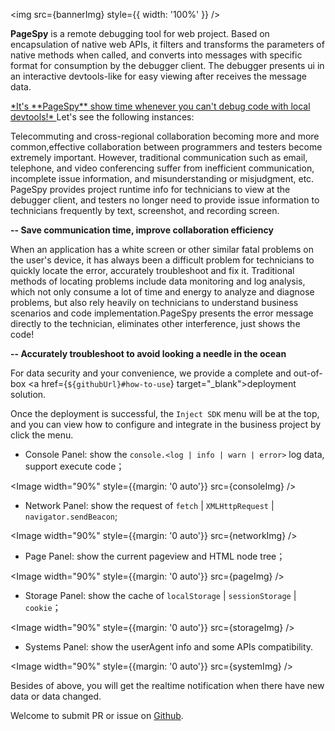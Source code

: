 

<img src={bannerImg} style={{ width: '100%' }} />

<HeaderLink level={2} slug="introduction" children="Introduction" />

<b>PageSpy</b> is a remote debugging tool for web project. Based on encapsulation
of native web APIs, it filters and transforms the parameters of native methods
when called, and converts into messages with specific format for consumption by
the debugger client. The debugger presents ui in an interactive devtools-like for
easy viewing after receives the message data.

<HeaderLink level={2} slug="when-to-use" children="When to use?" />

<u>
  *It's **PageSpy** show time whenever you can't debug code with local
  devtools!*
</u>
Let's see the following instances:

Telecommuting and cross-regional collaboration becoming more and more common,effective collaboration
between programmers and testers become extremely important. However, traditional communication such as
email, telephone, and video conferencing suffer from inefficient communication, incomplete issue information,
and misunderstanding or misjudgment, etc. PageSpy provides project runtime info for technicians to view
at the debugger client, and testers no longer need to provide issue information to technicians frequently
by text, screenshot, and recording screen.

<div style={{ textAlign: 'right', marginBottom: 24 }}>
  <strong>-- Save communication time, improve collaboration efficiency</strong>
</div>

When an application has a white screen or other similar fatal problems on the user's device,
it has always been a difficult problem for technicians to quickly locate the error,
accurately troubleshoot and fix it. Traditional methods of locating problems include
data monitoring and log analysis, which not only consume a lot of time and energy
to analyze and diagnose problems, but also rely heavily on technicians to understand business
scenarios and code implementation.PageSpy presents the error message directly to the technician,
eliminates other interference, just shows the code!

<div style={{ textAlign: 'right', marginBottom: 24 }}>
  <strong>
    -- Accurately troubleshoot to avoid looking a needle in the ocean
  </strong>
</div>

<HeaderLink level={2} slug="how-to-use" children="How to use?" />

For data security and your convenience, we provide a complete and
out-of-box <a href={`${githubUrl}#how-to-use`} target="\_blank">deployment solution</a>.

Once the deployment is successful, the `Inject SDK` menu will be at the top, and you can view how to
configure and integrate in the business project by click the menu.

<HeaderLink level={2} slug="feature-overview" children="Feature overview" />

- Console Panel: show the `console.<log | info | warn | error>` log data, support execute code；

<Image width="90%" style={{margin: '0 auto'}} src={consoleImg} />

- Network Panel: show the request of `fetch` | `XMLHttpRequest` | `navigator.sendBeacon`;

<Image width="90%" style={{margin: '0 auto'}} src={networkImg} />

- Page Panel: show the current pageview and HTML node tree；

<Image width="90%" style={{margin: '0 auto'}} src={pageImg} />

- Storage Panel: show the cache of `localStorage` | `sessionStorage` | `cookie`；

<Image width="90%" style={{margin: '0 auto'}} src={storageImg} />

- Systems Panel: show the userAgent info and some APIs compatibility.

<Image width="90%" style={{margin: '0 auto'}} src={systemImg} />


Besides of above, you will get the realtime notification when there have new data or data changed.

<p style={{ marginTop: 28 }}>
  Welcome to submit PR or issue on <a href={githubUrl}>Github</a>.
</p>
